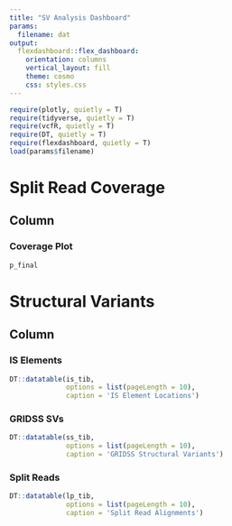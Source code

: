 ```yaml
---
title: "SV Analysis Dashboard"
params:
  filename: dat
output: 
  flexdashboard::flex_dashboard:
    orientation: columns
    vertical_layout: fill
    theme: cosmo
    css: styles.css
---
```


```r
require(plotly, quietly = T)
require(tidyverse, quietly = T)
require(vcfR, quietly = T)
require(DT, quietly = T)
require(flexdashboard, quietly = T)
load(params$filename)
```

Split Read Coverage
=====================================

Column {data-width=1000}
-------------------------------------

### Coverage Plot
```r
p_final
```

Structural Variants
=====================================

Column {.tabset}
-------------------------------------

### IS Elements
```r
DT::datatable(is_tib,
              options = list(pageLength = 10),
              caption = 'IS Element Locations')
```

### GRIDSS SVs
```r
DT::datatable(ss_tib,
              options = list(pageLength = 10),
              caption = 'GRIDSS Structural Variants')
```

### Split Reads
```r
DT::datatable(lp_tib,
              options = list(pageLength = 10),
              caption = 'Split Read Alignments')
```
